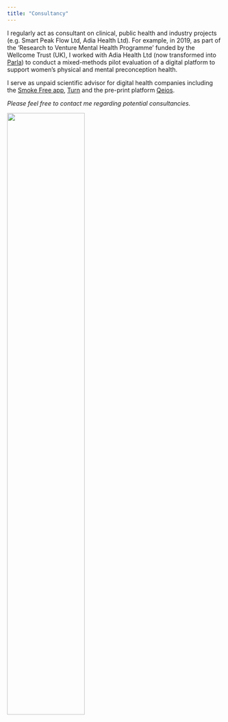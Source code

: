 ```yaml
---
title: "Consultancy"
---
```


I regularly act as consultant on clinical, public health and industry projects (e.g. Smart Peak Flow Ltd, Adia Health Ltd). For example, in 2019, as part of the 'Research to Venture Mental Health Programme' funded by the Wellcome Trust (UK), I worked with Adia Health Ltd (now transformed into <a href="https://myparla.com/">Parla</a>) to conduct a mixed-methods pilot evaluation of a digital platform to support women's physical and mental preconception health.

I serve as unpaid scientific advisor for digital health companies including the <a href="https://smokefreeapp.com/">Smoke Free app</a>, <a href="https://www.turn.io/">Turn</a> and the pre-print platform <a href="https://www.qeios.com/teaser">Qeios</a>.

*Please feel free to contact me regarding potential consultancies.*

![](images/consultancy.jpg){width=60%}